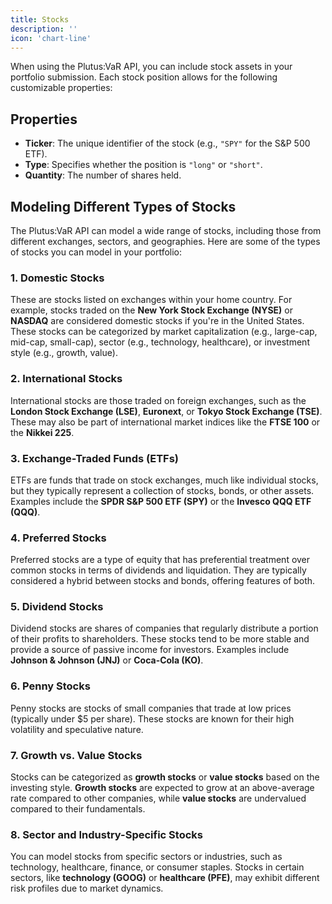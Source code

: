 ```yaml
---
title: Stocks
description: ''
icon: 'chart-line'
---
```


When using the Plutus:VaR API, you can include stock assets in your portfolio submission. Each stock position allows for the following customizable properties:

## Properties

- **Ticker**: The unique identifier of the stock (e.g., `"SPY"` for the S&P 500 ETF).
- **Type**: Specifies whether the position is `"long"` or `"short"`.
- **Quantity**: The number of shares held.

## Modeling Different Types of Stocks

The Plutus:VaR API can model a wide range of stocks, including those from different exchanges, sectors, and geographies. Here are some of the types of stocks you can model in your portfolio:

### 1. **Domestic Stocks**
These are stocks listed on exchanges within your home country. For example, stocks traded on the **New York Stock Exchange (NYSE)** or **NASDAQ** are considered domestic stocks if you're in the United States. These stocks can be categorized by market capitalization (e.g., large-cap, mid-cap, small-cap), sector (e.g., technology, healthcare), or investment style (e.g., growth, value).

### 2. **International Stocks**
International stocks are those traded on foreign exchanges, such as the **London Stock Exchange (LSE)**, **Euronext**, or **Tokyo Stock Exchange (TSE)**. These may also be part of international market indices like the **FTSE 100** or the **Nikkei 225**.

### 3. **Exchange-Traded Funds (ETFs)**
ETFs are funds that trade on stock exchanges, much like individual stocks, but they typically represent a collection of stocks, bonds, or other assets. Examples include the **SPDR S&P 500 ETF (SPY)** or the **Invesco QQQ ETF (QQQ)**.

### 4. **Preferred Stocks**
Preferred stocks are a type of equity that has preferential treatment over common stocks in terms of dividends and liquidation. They are typically considered a hybrid between stocks and bonds, offering features of both.

### 5. **Dividend Stocks**
Dividend stocks are shares of companies that regularly distribute a portion of their profits to shareholders. These stocks tend to be more stable and provide a source of passive income for investors. Examples include **Johnson & Johnson (JNJ)** or **Coca-Cola (KO)**.

### 6. **Penny Stocks**
Penny stocks are stocks of small companies that trade at low prices (typically under $5 per share). These stocks are known for their high volatility and speculative nature.

### 7. **Growth vs. Value Stocks**
Stocks can be categorized as **growth stocks** or **value stocks** based on the investing style. **Growth stocks** are expected to grow at an above-average rate compared to other companies, while **value stocks** are undervalued compared to their fundamentals.

### 8. **Sector and Industry-Specific Stocks**
You can model stocks from specific sectors or industries, such as technology, healthcare, finance, or consumer staples. Stocks in certain sectors, like **technology (GOOG)** or **healthcare (PFE)**, may exhibit different risk profiles due to market dynamics.